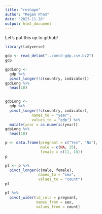 ```yaml
---
title: "reshape"
author: "Megan Pham"
date: "2023-11-28"
output: html_document
---
```


Let's put this up to github!

```r
library(tidyverse)
```
```r
gdp <- read_delim("../oecd-gdp.csv.bz2")
gdp
```

```r
gpdLong <- 
  gdp %>% 
  pivot_longer(!c(country, indicator))
gpdLong %>% 
  head(10)
  
```
```r
gdpLong <-
  gdp %>%
  pivot_longer(!c(country, indicator),
           	names_to = "year",
           	values_to = "gdp") %>%
  mutate(year = as.numeric(year))
gdpLong %>%
  head(10)
```
```r
p <- data.frame(pregnant = c("Yes", "No"),
            	male = c(NA, 25),
            	female = c(11, 18))
p
```
```r
pl <- p %>% 
  pivot_longer(c(male, female),
               names_to = "sex",
               values_to = "count")
pl
```

```r
pl %>% 
  pivot_wider(id_cols = pregnant,
              names_from = sex,
              values_from = count)
```


